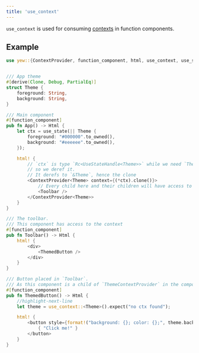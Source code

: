 ```yaml
---
title: 'use_context'
---
```


`use_context` is used for consuming [contexts](../../contexts.mdx) in function components.

## Example

```rust
use yew::{ContextProvider, function_component, html, use_context, use_state, Html};


/// App theme
#[derive(Clone, Debug, PartialEq)]
struct Theme {
    foreground: String,
    background: String,
}

/// Main component
#[function_component]
pub fn App() -> Html {
    let ctx = use_state(|| Theme {
        foreground: "#000000".to_owned(),
        background: "#eeeeee".to_owned(),
    });

    html! {
        // `ctx` is type `Rc<UseStateHandle<Theme>>` while we need `Theme`
        // so we deref it.
        // It derefs to `&Theme`, hence the clone
        <ContextProvider<Theme> context={(*ctx).clone()}>
            // Every child here and their children will have access to this context.
            <Toolbar />
        </ContextProvider<Theme>>
    }
}

/// The toolbar.
/// This component has access to the context
#[function_component]
pub fn Toolbar() -> Html {
    html! {
        <div>
            <ThemedButton />
        </div>
    }
}

/// Button placed in `Toolbar`.
/// As this component is a child of `ThemeContextProvider` in the component tree, it also has access to the context.
#[function_component]
pub fn ThemedButton() -> Html {
    //highlight-next-line
    let theme = use_context::<Theme>().expect("no ctx found");

    html! {
        <button style={format!("background: {}; color: {};", theme.background, theme.foreground)}>
            { "Click me!" }
        </button>
    }
}
```
